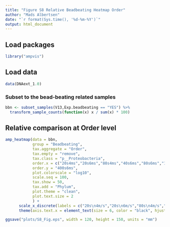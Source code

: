 ```yaml
---
title: "Figure S8 Relative Beadbeating Heatmap Order"
author: "Mads Albertsen"
date: "`r format(Sys.time(), '%d-%m-%Y')`"
output: html_document
---
```


## Load packages
```r
library("ampvis")
```

## Load data
```r
data(DNAext_1.0)
```

### Subset to the bead-beating related samples
```r
bbn <- subset_samples(V13,Exp.beadbeating == "YES") %>%
  transform_sample_counts(function(x) x / sum(x) * 100)
```

## Relative comparison at Order level
```r
amp_heatmap(data = bbn,
            group = "Beadbeating",
            tax.aggregate = "Order",
            tax.empty = "remove",
            tax.class = "p__Proteobacteria",
            order.x = c("20s4ms","20s6ms","80s4ms","40s6ms","80s6ms","160s6ms","400s6ms"),
            order.y = "400s6ms",
            plot.colorscale = "log10",
            scale.seq = 100,
            tax.show = 50, 
            tax.add = "Phylum",
            plot.theme = "clean",
            plot.text.size = 2
            ) +
      scale_x_discrete(labels = c("20s\n4m/s","20s\n6m/s","80s\n4m/s","40s\n6m/s","80s\n6m/s","160s\n6m/s","400s\n6m/s")) +
      theme(axis.text.x = element_text(size = 6, color = "black", hjust = 0.4, angle = 0))
```

```r
ggsave("plots/S8_Fig.eps", width = 120, height = 150, units = "mm")
```